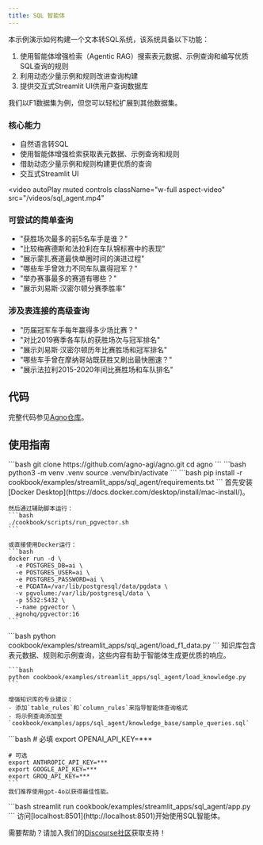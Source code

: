 ```yaml
---
title: SQL 智能体
---
```

本示例演示如何构建一个文本转SQL系统，该系统具备以下功能：
1. 使用智能体增强检索（Agentic RAG）搜索表元数据、示例查询和编写优质SQL查询的规则
2. 利用动态少量示例和规则改进查询构建
3. 提供交互式Streamlit UI供用户查询数据库

我们以F1数据集为例，但您可以轻松扩展到其他数据集。

### 核心能力
- 自然语言转SQL
- 使用智能体增强检索获取表元数据、示例查询和规则
- 借助动态少量示例和规则构建更优质的查询
- 交互式Streamlit UI

<video
  autoPlay
  muted
  controls
  className="w-full aspect-video"
  src="/videos/sql_agent.mp4"
></video>

### 可尝试的简单查询
- "获胜场次最多的前5名车手是谁？"
- "比较梅赛德斯和法拉利在车队锦标赛中的表现"
- "展示蒙扎赛道最快单圈时间的演进过程"
- "哪些车手曾效力不同车队赢得冠军？"
- "举办赛事最多的赛道有哪些？"
- "展示刘易斯·汉密尔顿分赛季胜率"

### 涉及表连接的高级查询
- "历届冠军车手每年赢得多少场比赛？"
- "对比2019赛季各车队的获胜场次与冠军排名"
- "展示刘易斯·汉密尔顿历年比赛胜场和冠军排名"
- "哪些车手曾在摩纳哥站既获胜又刷出最快圈速？"
- "展示法拉利2015-2020年间比赛胜场和车队排名"

## 代码

完整代码参见[Agno仓库](https://github.com/agno-agi/agno)。

## 使用指南

<Steps>
  <Step title="克隆该仓库">
    ```bash
    git clone https://github.com/agno-agi/agno.git
    cd agno
    ```
  </Step>

  <Step title="创建虚拟环境">
    ```bash
    python3 -m venv .venv
    source .venv/bin/activate
    ```
  </Step>

  <Step title="安装依赖项">
    ```bash
    pip install -r cookbook/examples/streamlit_apps/sql_agent/requirements.txt
    ```
  </Step>

  <Step title="运行 PgVector">
    首先安装[Docker Desktop](https://docs.docker.com/desktop/install/mac-install/)。

    然后通过辅助脚本运行：
    ```bash
    ./cookbook/scripts/run_pgvector.sh
    ```

    或直接使用Docker运行：
    ```bash
    docker run -d \
      -e POSTGRES_DB=ai \
      -e POSTGRES_USER=ai \
      -e POSTGRES_PASSWORD=ai \
      -e PGDATA=/var/lib/postgresql/data/pgdata \
      -v pgvolume:/var/lib/postgresql/data \
      -p 5532:5432 \
      --name pgvector \
      agnohq/pgvector:16
    ```
  </Step>

  <Step title="加载F1数据">
    ```bash
    python cookbook/examples/streamlit_apps/sql_agent/load_f1_data.py
    ```
  </Step>

  <Step title="加载知识库">
    知识库包含表元数据、规则和示例查询，这些内容有助于智能体生成更优质的响应。

    ```bash
    python cookbook/examples/streamlit_apps/sql_agent/load_knowledge.py
    ```

    增强知识库的专业建议：
    - 添加`table_rules`和`column_rules`来指导智能体查询格式
    - 将示例查询添加至`cookbook/examples/apps/sql_agent/knowledge_base/sample_queries.sql`
  </Step>

  <Step title="设置 API 密钥">
    ```bash
    # 必填
    export OPENAI_API_KEY=***

    # 可选
    export ANTHROPIC_API_KEY=***
    export GOOGLE_API_KEY=***
    export GROQ_API_KEY=***
    ```
    我们推荐使用gpt-4o以获得最佳性能。
  </Step>

  <Step title="启动应用">
    ```bash
    streamlit run cookbook/examples/streamlit_apps/sql_agent/app.py
    ```
    访问[localhost:8501](http://localhost:8501)开始使用SQL智能体。
  </Step>
</Steps>

需要帮助？请加入我们的[Discourse社区](https://community.agno.com)获取支持！